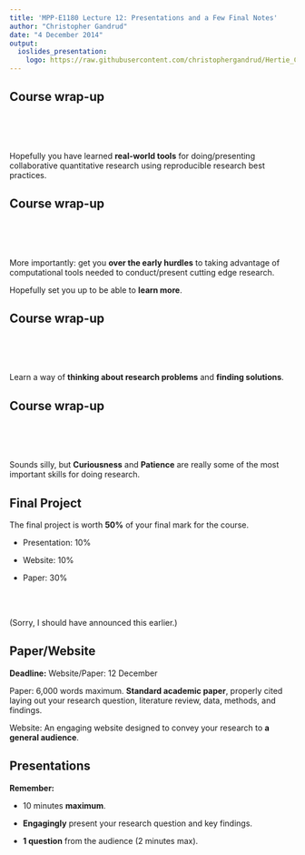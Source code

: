 ```yaml
---
title: 'MPP-E1180 Lecture 12: Presentations and a Few Final Notes'
author: "Christopher Gandrud"
date: "4 December 2014"
output:
  ioslides_presentation:
    logo: https://raw.githubusercontent.com/christophergandrud/Hertie_Collab_Data_Science/master/img/HertieCollaborativeDataLogo_v1.png
---
```


## Course wrap-up

<br>
<br>
<br>

Hopefully you have learned **real-world tools** for doing/presenting collaborative 
quantitative research using reproducible research best practices.

## Course wrap-up

<br>
<br>
<br>

More importantly: get you **over the early hurdles** to taking advantage of 
computational tools needed to conduct/present cutting edge research. 

Hopefully set you up to be able to **learn more**.

## Course wrap-up

<br>
<br>
<br>

Learn a way of **thinking about research problems** and **finding solutions**.

## Course wrap-up

<br>
<br>
<br>

Sounds silly, but **Curiousness** and **Patience** are really some of the most 
important skills for doing research. 

## Final Project

The final project is worth **50%** of your final mark for the course.

- Presentation: 10%

- Website: 10%

- Paper: 30%

<br>
<br>

(Sorry, I should have announced this earlier.)

## Paper/Website

**Deadline:** Website/Paper: 12 December

Paper: 6,000 words maximum. **Standard academic paper**, properly cited laying out
your research question, literature review, data, methods, and findings.

Website: An engaging website designed to convey your research to **a general
audience**.

## Presentations

**Remember:** 

- 10 minutes **maximum**.

- **Engagingly** present your research question and key findings.

- **1 question** from the audience (2 minutes max).